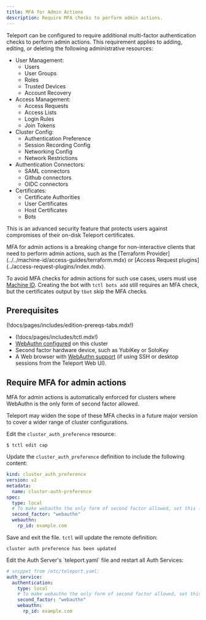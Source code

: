 ```yaml
---
title: MFA for Admin Actions
description: Require MFA checks to perform admin actions.
---
```


Teleport can be configured to require additional multi-factor authentication
checks to perform admin actions. This requirement applies to adding, editing,
or deleting the following administrative resources:

- User Management:
  - Users
  - User Groups
  - Roles
  - Trusted Devices
  - Account Recovery
- Access Management:
  - Access Requests
  - Access Lists
  - Login Rules
  - Join Tokens
- Cluster Config:
  - Authentication Preference
  - Session Recording Config
  - Networking Config
  - Network Restrictions
- Authentication Connectors:
  - SAML connectors
  - Github connectors
  - OIDC connectors
- Certificates:
  - Certificate Authorities
  - User Certificates
  - Host Certificates
  - Bots

This is an advanced security feature that protects users against compromises of
their on-disk Teleport certificates.

<Notice type="warning">
  MFA for admin actions is a breaking change for non-interactive clients that
  need to perform admin actions, such as the [Terraform Provider](../../machine-id/access-guides/terraform.mdx)
  or [Access Request plugins](../access-request-plugins/index.mdx).

  To avoid MFA checks for admin actions for such use cases, users must use
  [Machine ID](../../machine-id/getting-started.mdx). Creating the bot with
  `tctl bots add` still requires an MFA check, but the certificates output
  by `tbot` skip the MFA checks.
</Notice>

## Prerequisites

(!docs/pages/includes/edition-prereqs-tabs.mdx!)

- (!docs/pages/includes/tctl.mdx!)
- [WebAuthn configured](webauthn.mdx) on this cluster
- Second factor hardware device, such as YubiKey or SoloKey
- A Web browser with [WebAuthn support](
  https://developers.yubico.com/WebAuthn/WebAuthn_Browser_Support/) (if using
  SSH or desktop sessions from the Teleport Web UI).

## Require MFA for admin actions

MFA for admin actions is automatically enforced for clusters where WebAuthn is
the only form of second factor allowed.

<Notice type="note">
  Teleport may widen the sope of these MFA checks in a future major version to
  cover a wider range of cluster configurations.
</Notice>

<Tabs>
  <TabItem label="Dynamic resources" scope={["team", "cloud"]}>

  Edit the `cluster_auth_preference` resource:

  ```code
  $ tctl edit cap
  ```

  Update the `cluster_auth_preference` definition to include the following content:

  ```yaml
  kind: cluster_auth_preference
  version: v2
  metadata:
    name: cluster-auth-preference
  spec:
    type: local
    # To make webauthn the only form of second factor allowed, set this field to 'webauthn'.
    second_factor: "webauthn"
    webauthn:
      rp_id: example.com
  ```

  Save and exit the file. `tctl` will update the remote definition:

  ```text
  cluster auth preference has been updated
  ```

  </TabItem>
  <TabItem label="Static Config" scope={["oss", "enterprise"]}>
  Edit the Auth Server's `teleport.yaml` file and restart all Auth Services:

  ```yaml
  # snippet from /etc/teleport.yaml:
  auth_service:
    authentication:
      type: local
      # To make webauthn the only form of second factor allowed, set this field to 'webauthn'.
      second_factor: "webauthn"
      webauthn:
        rp_id: example.com
  ```

  </TabItem>
</Tabs>
